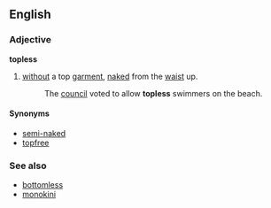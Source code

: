 ==English==
===Adjective===
'''topless'''

# [[without]] a top [[garment]], [[naked]] from the [[waist]] up.
#: The [[council]] voted to allow '''topless''' swimmers on the beach.

====Synonyms====
*[[semi-naked]]
*[[topfree]]<!-- invented term to sound less negative in Canada, US? -->

===See also===
*[[bottomless]]
*[[monokini]]